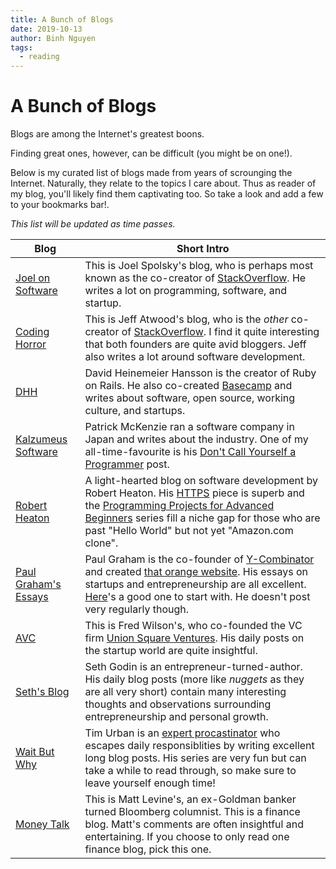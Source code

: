 ```yaml
---
title: A Bunch of Blogs
date: 2019-10-13
author: Binh Nguyen
tags:
  - reading
---
```


# A Bunch of Blogs

Blogs are among the Internet's greatest boons.

Finding great ones, however, can be difficult (you might be on one!).

Below is my curated list of blogs made from years of scrounging the Internet.
Naturally, they relate to the topics I care about. Thus as reader of my blog,
you'll likely find them captivating too. So take a look and add a few to your 
bookmarks bar!. 

_This list will be updated as time passes._

|Blog|Short Intro|
|---|---|
|[Joel on Software](https://joelonsoftware.com)|This is Joel Spolsky's blog, who is perhaps most known as the co-creator of [StackOverflow](https://stackoverflow.com). He writes a lot on programming, software, and startup.
|[Coding Horror](https://blog.codinghorror.com/)|This is Jeff Atwood's blog, who is the _other_ co-creator of [StackOverflow](https://stackoverflow.com). I find it quite interesting that both founders are quite avid bloggers. Jeff also writes a lot around software development.
|[DHH](https://m.signalvnoise.com/author/dhh/)|David Heinemeier Hansson is the creator of Ruby on Rails. He also co-created [Basecamp](https://basecamp.com/) and writes about software, open source, working culture, and startups.|
|[Kalzumeus Software](https://www.kalzumeus.com/)|Patrick McKenzie ran a software company in Japan and writes about the industry. One of my all-time-favourite is his [Don't Call Yourself a Programmer](https://www.kalzumeus.com/2011/10/28/dont-call-yourself-a-programmer/) post.
|[Robert Heaton](https://robertheaton.com/)|A light-hearted blog on software development by Robert Heaton. His [HTTPS](https://robertheaton.com/2018/11/28/https-in-the-real-world/) piece is superb and the [Programming Projects for Advanced Beginners](https://robertheaton.com/2018/12/08/programming-projects-for-advanced-beginners/) series fill a niche gap for those who are past "Hello World" but not yet "Amazon.com clone".
|[Paul Graham's Essays](https://blog.codinghorror.com/)|Paul Graham is the co-founder of [Y-Combinator](https://www.ycombinator.com/) and created [that orange website](https://news.ycombinator.com/). His essays on startups and entrepreneurship are all excellent. [Here](http://www.paulgraham.com/startupideas.html)'s a good one to start with. He doesn't post very regularly though.
|[AVC](https://avc.com/)|This is Fred Wilson's, who co-founded the VC firm [Union Square Ventures](https://www.usv.com/). His daily posts on the startup world are quite insightful.
|[Seth's Blog](https://seths.blog/)|Seth Godin is an entrepreneur-turned-author. His daily blog posts (more like _nuggets_ as they are all very short) contain many interesting thoughts and observations surrounding entrepreneurship and personal growth.
|[Wait But Why](https://waitbutwhy.com/)|Tim Urban is an [expert procastinator](https://waitbutwhy.com/2013/10/why-procrastinators-procrastinate.html) who escapes daily responsiblities by writing excellent long blog posts. His series are very fun but can take a while to read through, so make sure to leave yourself enough time!
|[Money Talk](https://www.bloomberg.com/opinion/authors/ARbTQlRLRjE/matthew-s-levine)|This is Matt Levine's, an ex-Goldman banker turned Bloomberg columnist. This is a finance blog. Matt's comments are often insightful and entertaining. If you choose to only read one finance blog, pick this one.
